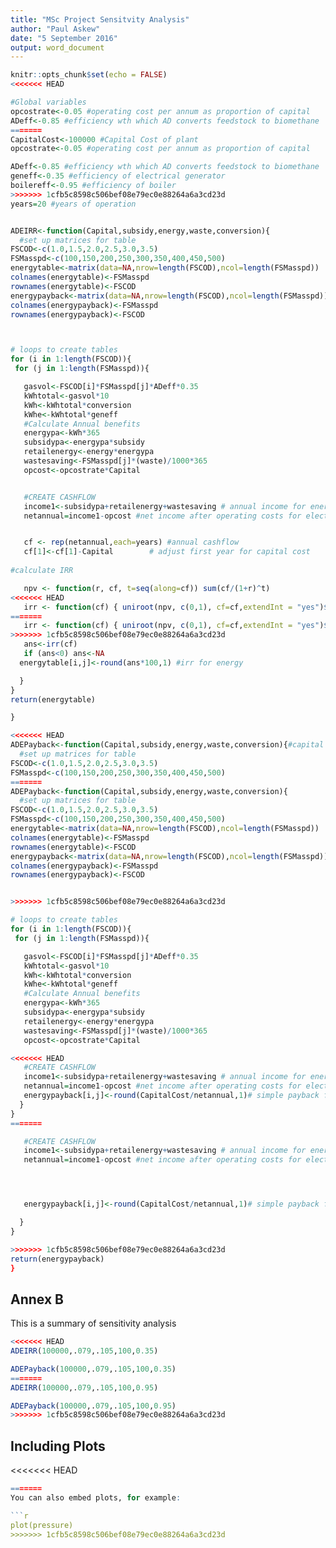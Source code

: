 ```yaml
---
title: "MSc Project Sensitvity Analysis"
author: "Paul Askew"
date: "5 September 2016"
output: word_document
---
```


```r
knitr::opts_chunk$set(echo = FALSE)
<<<<<<< HEAD

#Global variables
opcostrate<-0.05 #operating cost per annum as proportion of capital
ADeff<-0.85 #efficiency wth which AD converts feedstock to biomethane
=======
CapitalCost<-100000 #Capital Cost of plant
opcostrate<-0.05 #operating cost per annum as proportion of capital

ADeff<-0.85 #efficiency wth which AD converts feedstock to biomethane
geneff<-0.35 #efficiency of electrical generator
boilereff<-0.95 #efficiency of boiler
>>>>>>> 1cfb5c8598c506bef08e79ec0e88264a6a3cd23d
years=20 #years of operation


ADEIRR<-function(Capital,subsidy,energy,waste,conversion){
  #set up matrices for table
FSCOD<-c(1.0,1.5,2.0,2.5,3.0,3.5)
FSMasspd<-c(100,150,200,250,300,350,400,450,500)
energytable<-matrix(data=NA,nrow=length(FSCOD),ncol=length(FSMasspd))
colnames(energytable)<-FSMasspd
rownames(energytable)<-FSCOD
energypayback<-matrix(data=NA,nrow=length(FSCOD),ncol=length(FSMasspd))
colnames(energypayback)<-FSMasspd
rownames(energypayback)<-FSCOD



# loops to create tables
for (i in 1:length(FSCOD)){
 for (j in 1:length(FSMasspd)){

   gasvol<-FSCOD[i]*FSMasspd[j]*ADeff*0.35
   kWhtotal<-gasvol*10
   kWh<-kWhtotal*conversion
   kWhe<-kWhtotal*geneff
   #Calculate Annual benefits
   energypa<-kWh*365
   subsidypa<-energypa*subsidy
   retailenergy<-energy*energypa
   wastesaving<-FSMasspd[j]*(waste)/1000*365
   opcost<-opcostrate*Capital


   #CREATE CASHFLOW
   income1<-subsidypa+retailenergy+wastesaving # annual income for energy
   netannual=income1-opcost #net income after operating costs for electricity


   cf <- rep(netannual,each=years) #annual cashflow
   cf[1]<-cf[1]-Capital        # adjust first year for capital cost
  
#calculate IRR

   npv <- function(r, cf, t=seq(along=cf)) sum(cf/(1+r)^t) 
<<<<<<< HEAD
   irr <- function(cf) { uniroot(npv, c(0,1), cf=cf,extendInt = "yes")$root } #NB need extenInt to avoiderror but creates error in 
=======
   irr <- function(cf) { uniroot(npv, c(0,1), cf=cf,extendInt = "yes")$root } #NB need extenInt to avoiderror but creates error in heattable
>>>>>>> 1cfb5c8598c506bef08e79ec0e88264a6a3cd23d
   ans<-irr(cf)
   if (ans<0) ans<-NA
  energytable[i,j]<-round(ans*100,1) #irr for energy

  }
}
return(energytable)

}

<<<<<<< HEAD
ADEPayback<-function(Capital,subsidy,energy,waste,conversion){#capital cost £,Fit or RHI per kWh
  #set up matrices for table
FSCOD<-c(1.0,1.5,2.0,2.5,3.0,3.5)
FSMasspd<-c(100,150,200,250,300,350,400,450,500)
=======
ADEPayback<-function(Capital,subsidy,energy,waste,conversion){
  #set up matrices for table
FSCOD<-c(1.0,1.5,2.0,2.5,3.0,3.5)
FSMasspd<-c(100,150,200,250,300,350,400,450,500)
energytable<-matrix(data=NA,nrow=length(FSCOD),ncol=length(FSMasspd))
colnames(energytable)<-FSMasspd
rownames(energytable)<-FSCOD
energypayback<-matrix(data=NA,nrow=length(FSCOD),ncol=length(FSMasspd))
colnames(energypayback)<-FSMasspd
rownames(energypayback)<-FSCOD


>>>>>>> 1cfb5c8598c506bef08e79ec0e88264a6a3cd23d

# loops to create tables
for (i in 1:length(FSCOD)){
 for (j in 1:length(FSMasspd)){

   gasvol<-FSCOD[i]*FSMasspd[j]*ADeff*0.35
   kWhtotal<-gasvol*10
   kWh<-kWhtotal*conversion
   kWhe<-kWhtotal*geneff
   #Calculate Annual benefits
   energypa<-kWh*365
   subsidypa<-energypa*subsidy
   retailenergy<-energy*energypa
   wastesaving<-FSMasspd[j]*(waste)/1000*365
   opcost<-opcostrate*Capital

<<<<<<< HEAD
   #CREATE CASHFLOW
   income1<-subsidypa+retailenergy+wastesaving # annual income for energy
   netannual=income1-opcost #net income after operating costs for electricity
   energypayback[i,j]<-round(CapitalCost/netannual,1)# simple payback for electricity
  }
}
=======

   #CREATE CASHFLOW
   income1<-subsidypa+retailenergy+wastesaving # annual income for energy
   netannual=income1-opcost #net income after operating costs for electricity




   energypayback[i,j]<-round(CapitalCost/netannual,1)# simple payback for electricity

  }
}

>>>>>>> 1cfb5c8598c506bef08e79ec0e88264a6a3cd23d
return(energypayback)
}
```

## Annex B

This is a summary of sensitivity analysis

```r
<<<<<<< HEAD
ADEIRR(100000,.079,.105,100,0.35)

ADEPayback(100000,.079,.105,100,0.35)
=======
ADEIRR(100000,.079,.105,100,0.95)

ADEPayback(100000,.079,.105,100,0.95)
>>>>>>> 1cfb5c8598c506bef08e79ec0e88264a6a3cd23d
```

## Including Plots

<<<<<<< HEAD
```r

=======
You can also embed plots, for example:

```r
plot(pressure)
>>>>>>> 1cfb5c8598c506bef08e79ec0e88264a6a3cd23d
```

